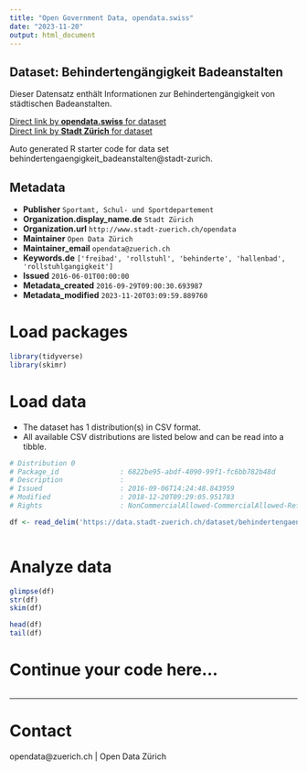 ```yaml
---
title: "Open Government Data, opendata.swiss"
date: "2023-11-20"
output: html_document
---
```


## Dataset: Behindertengängigkeit Badeanstalten

Dieser Datensatz enthält Informationen zur Behindertengängigkeit von städtischen Badeanstalten. 

[Direct link by **opendata.swiss** for dataset](https://opendata.swiss/de/dataset/behindertengangigkeit-badeanstalten)<br>
[Direct link by **Stadt Zürich** for dataset](https://data.stadt-zuerich.ch/dataset/behindertengaengigkeit-badeanstalten)

Auto generated R starter code for data set behindertengaengigkeit_badeanstalten@stadt-zurich.

## Metadata

- **Publisher** `Sportamt, Schul- und Sportdepartement`
- **Organization.display_name.de** `Stadt Zürich`
- **Organization.url** `http://www.stadt-zuerich.ch/opendata`
- **Maintainer** `Open Data Zürich`
- **Maintainer_email** `opendata@zuerich.ch`
- **Keywords.de** `['freibad', 'rollstuhl', 'behinderte', 'hallenbad', 'rollstuhlgangigkeit']`
- **Issued** `2016-06-01T00:00:00`
- **Metadata_created** `2016-09-29T09:00:30.693987`
- **Metadata_modified** `2023-11-20T03:09:59.889760`


# Load packages

```r

library(tidyverse)
library(skimr)

```

# Load data

-   The dataset has 1 distribution(s) in CSV format.
-   All available CSV distributions are listed below and can be read into a tibble.

```r

# Distribution 0
# Package_id               : 6822be95-abdf-4090-99f1-fc6bb782b48d
# Description              : 
# Issued                   : 2016-09-06T14:24:48.843959
# Modified                 : 2018-12-20T09:29:05.951783
# Rights                   : NonCommercialAllowed-CommercialAllowed-ReferenceNotRequired

df <- read_delim('https://data.stadt-zuerich.ch/dataset/behindertengaengigkeit-badeanstalten/download/Behindertenzugang Bäder.csv')



```

# Analyze data

```r

glimpse(df)
str(df)
skim(df)

head(df)
tail(df)

```

# Continue your code here...

```r

```

------------------------------------------------------------------------

# Contact

opendata@zuerich.ch | Open Data Zürich
